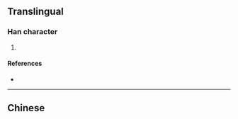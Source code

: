{{character info/new}}
==Translingual==

===Han character===
{{Han char|rn=85|rad=水|as=08|sn=11|four=|canj=EHAB|ids=⿰氵帛}}

# {{defn|Han|sort=水08}}

====References====
* {{Han ref|kx=0633.100|dkj=17708|hdz=31652.060|uh=6DFF|ud=28159}}

----

==Chinese==
{{zh-see|泊|a}}